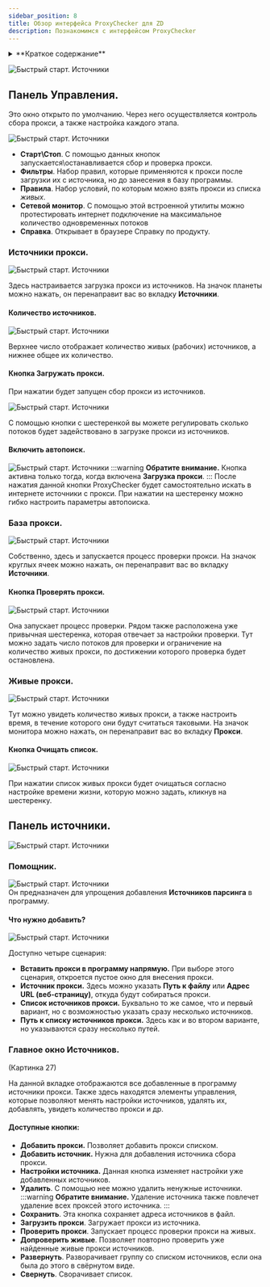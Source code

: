 ```yaml
---
sidebar_position: 8
title: Обзор интерфейса ProxyChecker для ZD
description: Познакомимся с интерфейсом ProxyChecker
---
```


<details>
<summary>**Краткое содержание**</summary>
<!--All you need is a blank line-->

    + Управление
    + Источники
        + Помощник
        + Главное окно
        + Настройка источников
    + Правила
    + Прокси
    + Фильтры
    + Выдача  
</details>  

![Быстрый старт. Источники](./assets/ProxyChecker/ProxyCheck_pic14.png)
## Панель Управления.
Это окно открыто по умолчанию. Через него осуществляется контроль сбора прокси, а также настройка каждого этапа.  

![Быстрый старт. Источники](./assets/ProxyChecker/ProxyCheck_pic15.png)
- **Старт\Стоп**. C помощью данных кнопок запускается\останавливается сбор и проверка прокси.
- **Фильтры**. Набор правил, которые применяются к прокси после загрузки их с источника, но до занесения в базу программы.  
- **Правила**. Набор условий, по которым можно взять прокси из списка *живых*.   
- **Сетевой монитор**. С помощью этой встроенной утилиты можно протестировать интернет подключение на максимальное количество одновременных потоков 
- **Справка**. Открывает в браузере Справку по продукту.
### Источники прокси.
![Быстрый старт. Источники](./assets/ProxyChecker/ProxyCheck_pic16.png)  

Здесь настраивается загрузка прокси из источников. На значок планеты можно нажать, он перенаправит вас во вкладку **Источники**.
#### Количество источников.  
![Быстрый старт. Источники](./assets/ProxyChecker/ProxyCheck_pic17.png)  

Верхнее число отображает количество живых (рабочих) источников, а нижнее общее их количество.
#### Кнопка Загружать прокси.
При нажатии будет запущен сбор прокси из источников.  

![Быстрый старт. Источники](./assets/ProxyChecker/ProxyCheck_pic18.png)  

С помощью кнопки с шестеренкой вы можете регулировать сколько потоков будет задействовано в загрузке прокси из источников.  
#### Включить автопоиск.
![Быстрый старт. Источники](./assets/ProxyChecker/ProxyCheck_pic19.png)
:::warning **Обратите внимание.**
Кнопка активна только тогда, когда включена **Загрузка прокси**.
:::
После нажатия данной кнопки ProxyChecker будет самостоятельно искать в интернете источники с прокси. При нажатии на шестеренку можно гибко настроить параметры автопоиска.
### База прокси.
![Быстрый старт. Источники](./assets/ProxyChecker/ProxyCheck_pic20.png)  

Собственно, здесь и запускается процесс проверки прокси. На значок круглых ячеек можно нажать, он перенаправит вас во вкладку **Источники**. 
#### Кнопка Проверять прокси. 
![Быстрый старт. Источники](./assets/ProxyChecker/ProxyCheck_pic21.png)  

Она запускает процесс проверки. Рядом также расположена уже привычная шестеренка, которая отвечает за настройки проверки. Тут можно задать число потоков для проверки и ограничение на количество живых прокси, по достижении которого проверка будет остановлена.  
### Живые прокси.
![Быстрый старт. Источники](./assets/ProxyChecker/ProxyCheck_pic22.png)  

Тут можно увидеть количество живых прокси, а также настроить время, в течение которого они будут считаться таковыми. На значок монитора можно нажать, он перенаправит вас во вкладку **Прокси**.  
#### Кнопка Очищать список.
![Быстрый старт. Источники](./assets/ProxyChecker/ProxyCheck_pic23.png)  

При нажатии список живых прокси будет очищаться согласно настройке времени жизни, которую можно задать, кликнув на шестеренку.  

## Панель источники.
![Быстрый старт. Источники](./assets/ProxyChecker/ProxyCheck_pic24.png)  
### Помощник.
![Быстрый старт. Источники](./assets/ProxyChecker/ProxyCheck_pic25.png)  
Он предназначен для упрощения добавления **Источников парсинга** в программу.
#### Что нужно добавить?
![Быстрый старт. Источники](./assets/ProxyChecker/ProxyCheck_pic26.png)  

Доступно четыре сценария:  
- **Вставить прокси в программу напрямую.** При выборе этого сценария, откроется пустое окно для внесения прокси.  
- **Источник прокси.** Здесь можно указать **Путь к файлу** или **Адрес URL (веб-страницу)**, откуда будут собираться прокси.  
- **Список источников прокси.** Буквально то же самое, что и первый вариант, но с возможностью указать сразу несколько источников.  
- **Путь к списку источников прокси.** Здесь как и во втором варианте, но указываются сразу несколько путей.  
### Главное окно Источников.  
(Картинка 27)

На данной вкладке отображаются все добавленные в программу источники прокси. Также здесь находятся элементы управления, которые позволяют менять настройки источников, удалять их, добавлять, увидеть количество прокси и др.  
#### Доступные кнопки:
- **Добавить прокси.** Позволяет добавить прокси списком.  
- **Добавить источник.** Нужна для добавления источника сбора прокси.  
- **Настройки источника.** Данная кнопка изменяет настройки уже добавленных источников.  
- **Удалить**. С помощью нее можно удалить ненужные источники.  
:::warning **Обратите внимание.**
Удаление источника также повлечет удаление всех проксей этого источника.
:::  
- **Сохранить**. Эта кнопка сохраняет адреса источников в файл.  
- **Загрузить прокси**. Загружает прокси из источника.  
- **Проверить прокси**. Запускает процесс проверки прокси на живых.  
- **Допроверить живые**. Позволяет повторно проверить уже найденные живые прокси источников.  
- **Развернуть**. Разворачивает группу со списком источников, если она была до этого в свёрнутом виде. 
- **Свернуть**. Сворачивает список.